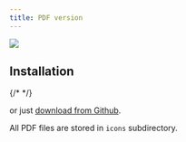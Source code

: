 ```yaml
---
title: PDF version
---
```


![](https://raw.githubusercontent.com/tabler/tabler-icons/master/.github/packages/og-package-pdf.png)

## Installation

{/* <TabsPackage name="@tabler/icons-pdf" /> */}

or just [download from Github](https://github.com/tabler/tabler-icons/releases).

All PDF files are stored in `icons` subdirectory.
